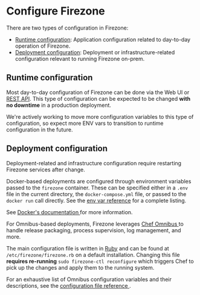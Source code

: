# Configure Firezone

There are two types of configuration in Firezone:

- [Runtime configuration](#runtime-configuration): Application configuration
  related to day-to-day operation of Firezone.
- [Deployment configuration](#deployment-configuration): Deployment or
  infrastructure-related configuration relevant to running Firezone on-prem.

## Runtime configuration

Most day-to-day configuration of Firezone can be done via the Web UI or
[REST API](/docs/reference/rest-api/configurations). This type of configuration
can be expected to be changed **with no downtime** in a production deployment.

We're actively working to move more configuration variables to this type of
configuration, so expect more ENV vars to transition to runtime configuration in
the future.

## Deployment configuration

Deployment-related and infrastructure configuration require restarting Firezone
services after change.

<Tabs>
<TabItem value="docker" label="Docker" default>

Docker-based deployments are configured through environment variables passed to
the `firezone` container. These can be specified either in a `.env` file in the
current directory, the `docker-compose.yml` file, or passed to the `docker run`
call directly. See the [env var reference](../../reference/env-vars) for a
complete listing.

See
[Docker's documentation ](https://docs.docker.com/compose/envvars-precedence/)
for more information.

</TabItem>
<TabItem value="omnibus" label="Omnibus">

For Omnibus-based deployments, Firezone leverages
[Chef Omnibus ](https://github.com/chef/omnibus) to handle release packaging,
process supervision, log management, and more.

The main configuration file is written in [Ruby](https://ruby-lang.org) and can
be found at `/etc/firezone/firezone.rb` on a default installation. Changing this
file **requires re-running** `sudo firezone-ctl reconfigure` which triggers Chef
to pick up the changes and apply them to the running system.

For an exhaustive list of Omnibus configuration variables and their
descriptions, see the
[configuration file reference ](../../reference/configuration-file).

</TabItem>
</Tabs>
